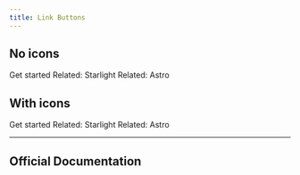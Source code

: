 ```yaml
---
title: Link Buttons
---
```



## No icons

<LinkButton href="/getting-started/">Get started</LinkButton>
<LinkButton href="https://starlight.astro.build/" variant="secondary">
  Related: Starlight
</LinkButton>
<LinkButton href="https://docs.astro.build/" variant="minimal">
  Related: Astro
</LinkButton>

## With icons

<LinkButton href="/getting-started/" icon="rocket">
  Get started
</LinkButton>
<LinkButton
  href="https://starlight.astro.build/"
  variant="secondary"
  icon="external"
>
  Related: Starlight
</LinkButton>
<LinkButton href="https://docs.astro.build/" variant="minimal" icon="external">
  Related: Astro
</LinkButton>


---

## Official Documentation

<CardGrid>
    <LinkCard title="Link Button Documentation" href="https://starlight.astro.build/components/link-buttons/" />
</CardGrid>
